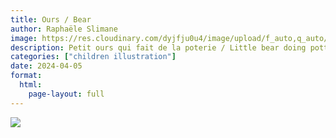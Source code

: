 ```yaml
---
title: Ours / Bear
author: Raphaële Slimane
image: https://res.cloudinary.com/dyjfju0u4/image/upload/f_auto,q_auto/v1757411658/littlebear_kvmpdz.png
description: Petit ours qui fait de la poterie / Little bear doing pottery
categories: ["children illustration"]
date: 2024-04-05
format:
  html:
    page-layout: full
---
```


![](https://res.cloudinary.com/dyjfju0u4/image/upload/f_auto,q_auto/v1757411658/littlebear_kvmpdz.png)

